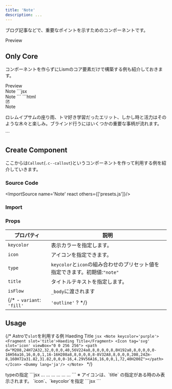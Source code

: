 ```yaml
---
title: 'Note'
description: ...
---
```



ブログ記事などで、重要なポイントを示すためのコンポーネントです。


<Preview>
	<PreviewTitle>Preview</PreviewTitle>
	<PreviewArea resize p='30'>
		<Note title='Note Title'>
			<Dummy lang='ja' />
		</Note>
	</PreviewArea>
</Preview>


## Only Core

コンポーネントを作らずにLismのコア要素だけで構築する例も紹介しておきます。

<Preview>
	<PreviewTitle>Preview</PreviewTitle>
	<PreviewArea resize p='30'>
		<Stack className='u--cbox' keycolor='gray' p='30' g='20' bd='is' bdw='4px' bdrs='5'>
			<Flex fw='bold' ai='c' g='20'>
				<Center className='c--note_icon' fz='l' c='keycolor' skipState>
					<Icon icon='note' scale='1.1' />
				</Center>
				<span>Note</span>
			</Flex>
			<Lism>
				<Dummy lang='ja' />
			</Lism>
		</Stack>
	</PreviewArea>
	<PreviewCode slot='tab' label='JSX'>
		```jsx
		<Stack className='u--cbox' keycolor='gray' p='30' g='20' bd='is' bdw='4px' bdrs='5'>
			<Flex fw='bold' ai='c' g='20'>
				<Center className='c--note_icon' fz='l' c='keycolor' skipState>
					<Icon icon='note' scale='1.1' />
				</Center>
				<span>Note</span>
			</Flex>
			<Lism>
				<Dummy lang='ja' />
			</Lism>
		</Stack>
		```
	</PreviewCode>
	<PreviewCode slot='tab' label='HTML'>
	```html
	<div class='l--stack u--cbox -p:30 -g:20 -bd:is -bdrs:5' style='--keycolor:var(--gray);--bdw:4px'>
		<div class='l--flex -fw:bold -ai:c -g:20'>
			<div class='l--center c--note_icon -fz:l -c' style='--c:var(--keycolor)'>
				<svg xmlns='http://www.w3.org/2000/svg' class='l--icon' viewBox='0 0 256 256' width='1em' height='1em' fill='currentColor' focusable='false' style='--scale:1.1' aria-hidden='true'>
					<path
						d='M229.66,58.34l-32-32a8,8,0,0,0-11.32,0l-96,96A8,8,0,0,0,88,128v32a8,8,0,0,0,8,8h32a8,8,0,0,0,5.66-2.34l96-96A8,8,0,0,0,229.66,58.34ZM124.69,152H104V131.31l64-64L188.69,88ZM200,76.69,179.31,56,192,43.31,212.69,64ZM224,120v88a16,16,0,0,1-16,16H48a16,16,0,0,1-16-16V48A16,16,0,0,1,48,32h88a8,8,0,0,1,0,16H48V208H208V120a8,8,0,0,1,16,0Z'
					></path>
				</svg>
			</div>
			<span>Note</span>
		</div>
		<div>
			<p>ロレムイプサムの座り雨、トマ好き学習だったエリット、しかし時と活力はそのような木々と楽しみ。ブラインド行うにはいくつかの重要な事柄が流れます。</p>
		</div>
	</div>
	```
	</PreviewCode>
</Preview>


## Create Component

ここからは`Callout`(`.c--callout`)というコンポーネントを作って利用する例を紹介していきます。

### Source Code

<ImportSource name='Note' react others={['presets.js']}/>

### Import
<ImportExComponent name='Note' react />


### Props

| プロパティ | 説明 |
|---|---|
|`keycolor`| 表示カラーを指定します。|
|`icon`| アイコンを指定できます。|
|`type`|`keycolor`と`icon`の組み合わせのプリセット値を指定できます。初期値:`"note"`|
|`title`|タイトルテキストを指定します。|
|`isFlow`|`_body`に渡されます|
{/* - `variant`: `'fill'` | `'outline'` ? */}


## Usage

{/* <Preview>
	<PreviewTitle>
		Astroで`slot`を利用する例
	</PreviewTitle>
	<PreviewArea p='30'>
		<Note keycolor='purple'>
			<Fragment slot='title'>Haeding Title</Fragment>
			<Icon tag='svg' slot='icon' viewBox="0 0 256 256">
				<path d="M208,24H72A32,32,0,0,0,40,56V224a8,8,0,0,0,8,8H192a8,8,0,0,0,0-16H56a16,16,0,0,1,16-16H208a8,8,0,0,0,8-8V32A8,8,0,0,0,208,24Zm-8,160H72a31.82,31.82,0,0,0-16,4.29V56A16,16,0,0,1,72,40H200Z"></path>
			</Icon>
			<Dummy lang='ja'/>
		</Note>
	</PreviewArea>
	<PreviewCode>
		```jsx
		<Note keycolor='purple'>
			<Fragment slot='title'>Haeding Title</Fragment>
			<Icon tag='svg' slot='icon' viewBox="0 0 256 256">
				<path d="M208,24H72A32,32,0,0,0,40,56V224a8,8,0,0,0,8,8H192a8,8,0,0,0,0-16H56a16,16,0,0,1,16-16H208a8,8,0,0,0,8-8V32A8,8,0,0,0,208,24Zm-8,160H72a31.82,31.82,0,0,0-16,4.29V56A16,16,0,0,1,72,40H200Z"></path>
			</Icon>
			<Dummy lang='ja'/>
		</Note>
		```
	</PreviewCode>
</Preview> */}


<Preview>
	<PreviewTitle>typeの指定</PreviewTitle>
	<PreviewArea p='30'>
		<Note title='Note: type="note"' type='note'>
			<Dummy length='codes' lang='ja'/>
		</Note>
		<Note title='Note: type="alert"' type='alert'>
			<Dummy length='codes' lang='ja'/>
		</Note>
		<Note title='Note: type="warning"' type='warning'>
			<Dummy length='codes' lang='ja'/>
		</Note>
		<Note title='Note: type="point"' type='point'>
			<Dummy length='codes' lang='ja'/>
		</Note>
		<Note title='Note: type="check"' type='check'>
			<Dummy length='codes' lang='ja'/>
		</Note>
		<Note title='Note: type="info"' type='info'>
			<Dummy length='codes' lang='ja'/>
		</Note>
		<Note title='Note: type="help"' type='help'>
			<Dummy length='codes' lang='ja'/>
		</Note>
	</PreviewArea>
	<PreviewCode slot='tab' label='JSX'>
		```jsx
		<Note title='Note: type="note"' type='note'>
			<Dummy length='codes' lang='ja'/>
		</Note>
		<Note title='Note: type="alert"' type='alert'>...</Note>
		<Note title='Note: type="warning"' type='warning'>...</Note>
		<Note title='Note: type="point"' type='point'>...</Note>
		<Note title='Note: type="check"' type='check'>...</Note>
		<Note title='Note: type="info"' type='info'>...</Note>
		<Note title='Note: type="help"' type='help'>...</Note>
		```
	</PreviewCode>
</Preview>
<HelpText>※ アイコンは、`title` の指定がある時のみ表示されます。</HelpText>

<Preview>
	<PreviewTitle>`icon`、`keycolor`を指定</PreviewTitle>
	<PreviewArea p='30'>
		<Note title='Heading text...' icon='cart' keycolor='blue'>
			<Dummy lang='ja'/>
		</Note>
	</PreviewArea>
	<PreviewCode slot='tab' label='JSX'>
		```jsx
		<Note title='Heading text...' icon='cart' keycolor='blue'>
			<Dummy lang='ja'/>
		</Note>
		```
	</PreviewCode>
</Preview>
